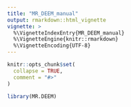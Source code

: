 ```yaml
---
title: "MR_DEEM_manual"
output: rmarkdown::html_vignette
vignette: >
  %\VignetteIndexEntry{MR_DEEM_manual}
  %\VignetteEngine{knitr::rmarkdown}
  %\VignetteEncoding{UTF-8}
---
```


```r
knitr::opts_chunk$set(
  collapse = TRUE,
  comment = "#>"
)
```

```r
library(MR.DEEM)
```
